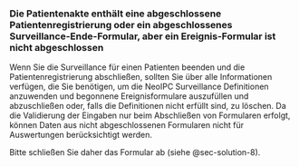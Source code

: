 ### Die Patientenakte enthält eine abgeschlossene Patientenregistrierung oder ein abgeschlossenes Surveillance-Ende-Formular, aber ein Ereignis-Formular ist nicht abgeschlossen {#sec-problem-details-7}

Wenn Sie die Surveillance für einen Patienten beenden und die Patientenregistrierung abschließen, sollten Sie über alle Informationen verfügen, die Sie benötigen, um die NeoIPC Surveillance Definitionen anzuwenden und begonnene Ereignisformulare auszufüllen und abzuschließen oder, falls die Definitionen nicht erfüllt sind, zu löschen.
Da die Validierung der Eingaben nur beim Abschließen von Formularen erfolgt, können Daten aus nicht abgeschlossenen Formularen nicht für Auswertungen berücksichtigt werden.

Bitte schließen Sie daher das Formular ab (siehe @sec-solution-8).